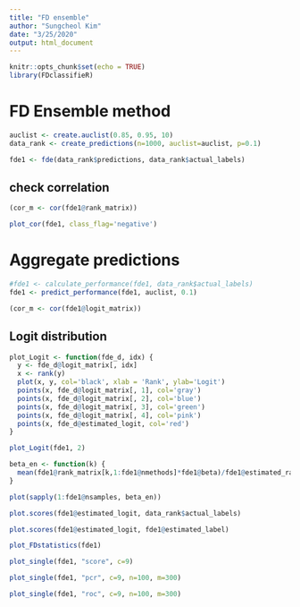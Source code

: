 ```yaml
---
title: "FD ensemble"
author: "Sungcheol Kim"
date: "3/25/2020"
output: html_document
---
```


```r
knitr::opts_chunk$set(echo = TRUE)
library(FDclassifieR)
```

# FD Ensemble method

```r
auclist <- create.auclist(0.85, 0.95, 10)
data_rank <- create_predictions(n=1000, auclist=auclist, p=0.1)
```

```r
fde1 <- fde(data_rank$predictions, data_rank$actual_labels)
```

## check correlation

```r
(cor_m <- cor(fde1@rank_matrix))
```

```r
plot_cor(fde1, class_flag='negative')
```

# Aggregate predictions

```r
#fde1 <- calculate_performance(fde1, data_rank$actual_labels)
fde1 <- predict_performance(fde1, auclist, 0.1)
```

```r
(cor_m <- cor(fde1@logit_matrix))
```

## Logit distribution

```r
plot_Logit <- function(fde_d, idx) {
  y <- fde_d@logit_matrix[, idx]
  x <- rank(y)
  plot(x, y, col='black', xlab = 'Rank', ylab='Logit')
  points(x, fde_d@logit_matrix[, 1], col='gray')
  points(x, fde_d@logit_matrix[, 2], col='blue')
  points(x, fde_d@logit_matrix[, 3], col='green')
  points(x, fde_d@logit_matrix[, 4], col='pink')
  points(x, fde_d@estimated_logit, col='red')
}

plot_Logit(fde1, 2)
```

```r
beta_en <- function(k) {
  mean(fde1@rank_matrix[k,1:fde1@nmethods]*fde1@beta)/fde1@estimated_rank[k]
}

plot(sapply(1:fde1@nsamples, beta_en))
```


```r
plot.scores(fde1@estimated_logit, data_rank$actual_labels)
```

```r
plot.scores(fde1@estimated_logit, fde1@estimated_label)
```

```r
plot_FDstatistics(fde1)
```

```r
plot_single(fde1, "score", c=9)
```

```r
plot_single(fde1, "pcr", c=9, n=100, m=300)
```

```r
plot_single(fde1, "roc", c=9, n=100, m=300)
```
